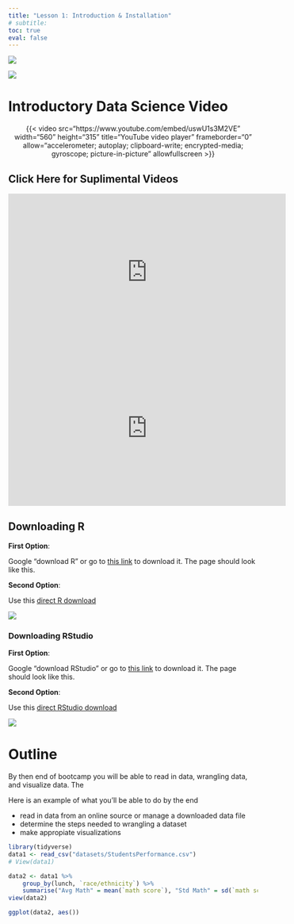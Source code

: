 ```yaml
---
title: "Lesson 1: Introduction & Installation"
# subtitle: 
toc: true
eval: false
---
```



::: {layout="[3,-20,3]" layout-valign="center"}

![](Rlogo.png)

![](RStudio.png)

:::


# Introductory Data Science Video
<center>

{{< video src="https://www.youtube.com/embed/uswU1s3M2VE" width="560" height="315" title="YouTube video player" frameborder="0" allow="accelerometer; autoplay; clipboard-write; encrypted-media; gyroscope; picture-in-picture" allowfullscreen >}}
</center>

:::{.callout-tip collapse="true"}
# Click Here for Suplimental Videos
<center>
<iframe width="560" height="315" src="https://www.youtube.com/embed/5HlbV1wKBmo" title="YouTube video player" frameborder="0" allow="accelerometer; autoplay; clipboard-write; encrypted-media; gyroscope; picture-in-picture" allowfullscreen></iframe>
</center>

<center>
<iframe width="560" height="315" src="https://www.youtube-nocookie.com/embed/X3paOmcrTjQ" title="YouTube video player" frameborder="0" allow="accelerometer; autoplay; clipboard-write; encrypted-media; gyroscope; picture-in-picture" allowfullscreen></iframe>
</center>

:::

## Downloading R

__First Option__:

Google "download R" or go to [this link](https://cran.r-project.org/bin/windows/base/) to download it. The page should look like this. 

__Second Option__: 

Use this [direct R download](https://cran.rstudio.com/bin/windows/base/R-4.2.1-win.exe)

![](rstudio_download.jpg){fig-align="center"}

### Downloading RStudio

__First Option__:

Google "download RStudio" or go to [this link](https://www.rstudio.com/products/rstudio/download/#download) to download it. The page should look like this.

__Second Option__: 

Use this [direct RStudio download](https://download1.rstudio.org/desktop/windows/RStudio-2022.07.2-576.exe)

![](r_download.png){fig-align="center"}


# Outline

By then end of bootcamp you will be able to read in data, wrangling data, and visualize data. The 

Here is an example of what you'll be able to do by the end

- read in data from an online source or manage a downloaded data file
- determine the steps needed to wrangling a dataset
- make appropiate visualizations


```r
library(tidyverse)
data1 <- read_csv("datasets/StudentsPerformance.csv")
# View(data1)
```

```r
data2 <- data1 %>% 
    group_by(lunch, `race/ethnicity`) %>% 
    summarise("Avg Math" = mean(`math score`), "Std Math" = sd(`math score`))
view(data2)
```

```r
ggplot(data2, aes())
```

